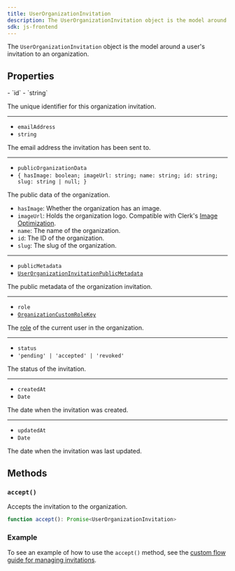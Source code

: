 ```yaml
---
title: UserOrganizationInvitation
description: The UserOrganizationInvitation object is the model around a user's invitation to an organization.
sdk: js-frontend
---
```


The `UserOrganizationInvitation` object is the model around a user's invitation to an organization.

## Properties

<Properties>
  - `id`
  - `string`

  The unique identifier for this organization invitation.

  ---

  - `emailAddress`
  - `string`

  The email address the invitation has been sent to.

  ---

  - `publicOrganizationData`
  - `{ hasImage: boolean; imageUrl: string; name: string; id: string; slug: string | null; }`

  The public data of the organization.

  - `hasImage`: Whether the organization has an image.
  - `imageUrl`: Holds the organization logo. Compatible with Clerk's [Image Optimization](/docs/guides/image-optimization).
  - `name`: The name of the organization.
  - `id`: The ID of the organization.
  - `slug`: The slug of the organization.

  ---

  - `publicMetadata`
  - [`UserOrganizationInvitationPublicMetadata`](/docs/references/javascript/types/metadata#user-organization-invitation-public-metadata)

  The public metadata of the organization invitation.

  ---

  - `role`
  - [`OrganizationCustomRoleKey`](/docs/references/javascript/types/organization-custom-role-key)

  The [role](/docs/guides/organizations/roles-and-permissions) of the current user in the organization.

  ---

  - `status`
  - `'pending' | 'accepted' | 'revoked'`

  The status of the invitation.

  ---

  - `createdAt`
  - `Date`

  The date when the invitation was created.

  ---

  - `updatedAt`
  - `Date`

  The date when the invitation was last updated.
</Properties>

## Methods

### `accept()`

Accepts the invitation to the organization.

```typescript
function accept(): Promise<UserOrganizationInvitation>
```

### Example

To see an example of how to use the `accept()` method, see the [custom flow guide for managing invitations](/docs/custom-flows/manage-user-org-invitations).

